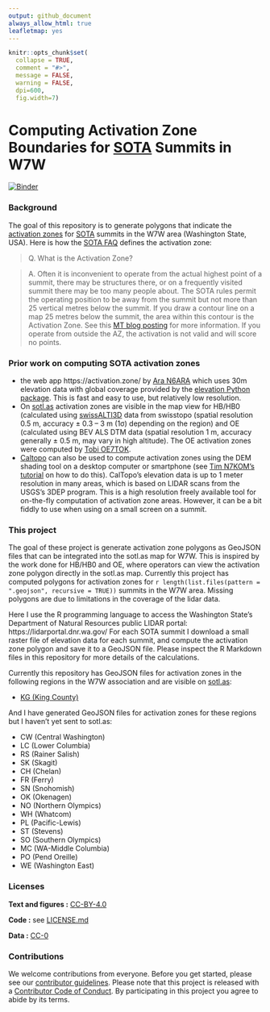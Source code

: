```yaml
---
output: github_document
always_allow_html: true
leafletmap: yes
---
```


<!-- README.md is generated from README.Rmd. Please edit that file -->

```r
knitr::opts_chunk$set(
  collapse = TRUE,
  comment = "#>",
  message = FALSE,
  warning = FALSE,
  dpi=600,
  fig.width=7)
```

# Computing Activation Zone Boundaries for [SOTA](https://www.sota.org.uk/) Summits in W7W

<!-- badges: start -->

[![Binder](https://mybinder.org/badge_logo.svg)](https://mybinder.org/v2/gh/benmarwick/computing-sota-az-boundaries/master?urlpath=rstudio)

<!-- badges: end -->


### Background

The goal of this repository is to generate polygons that indicate the [activation zones](https://www.sota.org.uk/Blog/2017/07/08/In-The-Zone) for [SOTA](https://www.sota.org.uk/) summits in the W7W area (Washington State, USA). Here is how the [SOTA FAQ](https://www.sota.org.uk/Joining-In/FAQs) defines the activation zone:

> Q. What is the Activation Zone?

> A. Often it is inconvenient to operate from the actual highest point of a summit, there may be structures there, or on a frequently visited summit there may be too many people about. The SOTA rules permit the operating position to be away from the summit but not more than 25 vertical metres below the summit. If you draw a contour line on a map 25 metres below the summit, the area within this contour is the Activation Zone. See this [MT blog posting](https://www.sota.org.uk/Blog/2017/07/08/In-The-Zone) for more information. If you operate from outside the AZ, the activation is not valid and will score no points.

### Prior work on computing SOTA activation zones 

- the web app https://activation.zone/ by [Ara N6ARA](https://n6ara.com/) which uses 30m elevation data with global coverage provided by the [elevation Python package](https://pypi.org/project/elevation/). This is fast and easy to use, but relatively low resolution. 
- On [sotl.as](https://sotl.as/) activation zones are visible in the map view for HB/HB0 (calculated using [swissALTI3D](https://www.swisstopo.admin.ch/de/hoehenmodell-swissalti3d) data from swisstopo (spatial resolution 0.5 m, accuracy ± 0.3 – 3 m (1σ) depending on the region) and OE (calculated using BEV ALS DTM data (spatial resolution 1 m, accuracy generally ± 0.5 m, may vary in high altitude). The OE activation zones were computed by [Tobi OE7TOK](https://reflector.sota.org.uk/t/activation-zones-for-oe-on-sotlas/34629). 
- [Caltopo](https://caltopo.com/) can also be used to compute activation zones using the DEM shading tool on a desktop computer or smartphone (see [Tim N7KOM's](https://www.etsy.com/shop/N7KOMPortableRadio) [tutorial](https://www.youtube.com/watch?v=UixA1Fc4D1c) on how to do this). CalTopo's elevation data is up to 1 meter resolution in many areas, which is based on LIDAR scans from the USGS's 3DEP program. This is a high resolution freely available tool for on-the-fly computation of activation zone areas. However, it can be a bit fiddly to use when using on a small screen on a summit.  

### This project

The goal of these project is generate activation zone polygons as GeoJSON files that can be integrated into the sotl.as map for W7W. This is inspired by the work done for HB/HB0 and OE, where operators can view the activation zone polygon directly in the sotl.as map. Currently this project has computed polygons for activation zones for `r length(list.files(pattern = ".geojson", recursive = TRUE))` summits in the W7W area. Missing polygons are due to limitations in the coverage of the lidar data. 

Here I use the R programming language to access the Washington State's Department of Natural Resources public LIDAR portal: https://lidarportal.dnr.wa.gov/ For each SOTA summit I download a small raster file of elevation data for each summit, and compute the activation zone polygon and save it to a GeoJSON file. Please inspect the R Markdown files in this repository for more details of the calculations. 

Currently this repository has GeoJSON files for activation zones in the following regions in the W7W association and are visible on [sotl.as](https://sotl.as):

- [KG (King County)](https://sotl.as/summits/W7W/KG)

And I have generated GeoJSON files for activation zones for these regions but I haven't yet sent to sotl.as:

- CW (Central Washington) 
- LC (Lower Columbia)
- RS (Rainer Salish)
- SK (Skagit)
- CH (Chelan)
- FR (Ferry)
- SN (Snohomish)
- OK (Okenagen) 
- NO (Northern Olympics) 
- WH (Whatcom) 
- PL (Pacific-Lewis)
- ST (Stevens)
- SO (Southern Olympics)
- MC (WA-Middle Columbia) 
- PO (Pend Oreille)   
- WE (Washington East)   

### Licenses

**Text and figures :** [CC-BY-4.0](http://creativecommons.org/licenses/by/4.0/)

**Code :** see [LICENSE.md](LICENSE.md)

**Data :** [CC-0](http://creativecommons.org/publicdomain/zero/1.0/)

### Contributions

We welcome contributions from everyone. Before you get started, please see our [contributor guidelines](CONTRIBUTING.md). Please note that this project is released with a [Contributor Code of Conduct](CONDUCT.md). By participating in this project you agree to abide by its terms.


